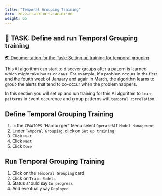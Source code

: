 ```yaml
---
title: "Temporal Grouping Training"
date: 2022-11-03T10:57:46+01:00
weight: 65
---
```




## 🚀 TASK: Define and run Temporal Grouping training
<a href="https://www.ibm.com/docs/en/cloud-paks/cloud-pak-aiops/4.2.0?topic=algorithms-temporal-grouping" target="_blank" >🌏 Documentation for the Task: Setting up training for temporal grouping</a>



This AI algorithm can start to discover groups after a pattern is learned, which might take hours or days. For example, if a problem occurs in the first and the fourth week of January and again in March, the algorithm learns to group the alerts that tend to co-occur when the problem happens.

In this section you will set up and run training for this AI algorithm to `learn patterns` in Event occurence and group patterns witt `temporal correlation`.


<Accordion>
<AccordionItem title="💡 Need Help?">




## Define Temporal Grouping Training


1. In the `CP4AIOPS` "Hamburger" Menu select `Operate`/`AI Model Management`
1. Under `Temporal Grouping`, click on `Set up training`
1. Click `Next`
1. Click `Next`
1. Click `Done`



## Run Temporal Grouping Training
1. Click on the `Temporal Grouping` card
1. Click on `Train Models`
1. Status should say `In progress`
1. And eventually say `Deployed`

</AccordionItem>
</Accordion>

